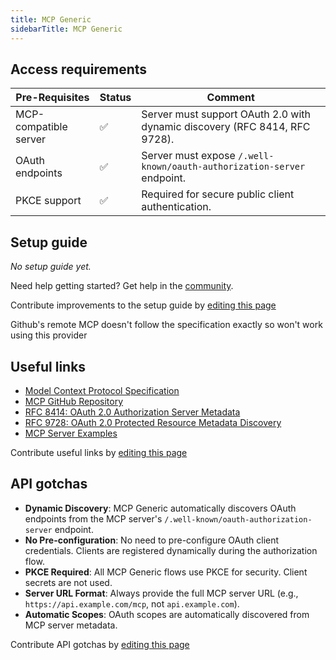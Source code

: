 ```yaml
---
title: MCP Generic
sidebarTitle: MCP Generic
---
```


## Access requirements
| Pre-Requisites | Status | Comment |
| - | - | - |
| MCP-compatible server | ✅ | Server must support OAuth 2.0 with dynamic discovery (RFC 8414, RFC 9728). |
| OAuth endpoints | ✅ | Server must expose `/.well-known/oauth-authorization-server` endpoint. |
| PKCE support | ✅ | Required for secure public client authentication. |

## Setup guide

_No setup guide yet._

<Tip>Need help getting started? Get help in the [community](https://nango.dev/slack).</Tip>

<Note>Contribute improvements to the setup guide by [editing this page](https://github.com/nangohq/nango/tree/master/docs-v2/integrations/all/mcp-generic.mdx)</Note>

<Note>Github's remote MCP doesn't follow the specification exactly so won't work using this provider</Note>

## Useful links

- [Model Context Protocol Specification](https://spec.modelcontextprotocol.io/)
- [MCP GitHub Repository](https://github.com/modelcontextprotocol)
- [RFC 8414: OAuth 2.0 Authorization Server Metadata](https://tools.ietf.org/html/rfc8414)
- [RFC 9728: OAuth 2.0 Protected Resource Metadata Discovery](https://tools.ietf.org/html/rfc9728)
- [MCP Server Examples](https://github.com/modelcontextprotocol/servers)

<Note>Contribute useful links by [editing this page](https://github.com/nangohq/nango/tree/master/docs-v2/integrations/all/mcp-generic.mdx)</Note>

## API gotchas

- **Dynamic Discovery**: MCP Generic automatically discovers OAuth endpoints from the MCP server's `/.well-known/oauth-authorization-server` endpoint.
- **No Pre-configuration**: No need to pre-configure OAuth client credentials. Clients are registered dynamically during the authorization flow.
- **PKCE Required**: All MCP Generic flows use PKCE for security. Client secrets are not used.
- **Server URL Format**: Always provide the full MCP server URL (e.g., `https://api.example.com/mcp`, not `api.example.com`).
- **Automatic Scopes**: OAuth scopes are automatically discovered from MCP server metadata.

<Note>Contribute API gotchas by [editing this page](https://github.com/nangohq/nango/tree/master/docs-v2/integrations/all/mcp-generic.mdx)</Note>
